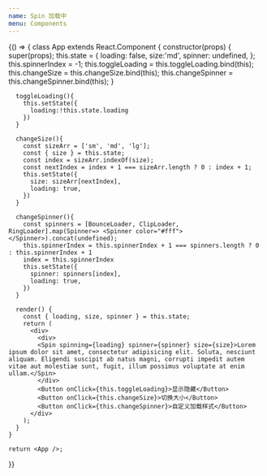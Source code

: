```yaml
---
name: Spin 加载中
menu: Components
---
```



<Playground>
  {() => {
    class App extends React.Component {
      constructor(props) {
        super(props);
        this.state = {
          loading: false,
          size:'md',
          spinner: undefined,
        };
        this.spinnerIndex = -1;
        this.toggleLoading = this.toggleLoading.bind(this);
        this.changeSize = this.changeSize.bind(this);
        this.changeSpinner = this.changeSpinner.bind(this);
      }

      toggleLoading(){
        this.setState({
          loading:!this.state.loading
        })
      }

      changeSize(){
        const sizeArr = ['sm', 'md', 'lg'];
        const { size } = this.state;
        const index = sizeArr.indexOf(size);
        const nextIndex = index + 1 === sizeArr.length ? 0 : index + 1;
        this.setState({
          size: sizeArr[nextIndex],
          loading: true,
        })
      }

      changeSpinner(){
        const spinners = [BounceLoader, ClipLoader, RingLoader].map(Spinner=> <Spinner color="#fff"></Spinner>).concat(undefined);
        this.spinnerIndex = this.spinnerIndex + 1 === spinners.length ? 0 : this.spinnerIndex + 1
        index = this.spinnerIndex
        this.setState({
          spinner: spinners[index],
          loading: true,
        })
      }

      render() {
        const { loading, size, spinner } = this.state;
        return (
          <div>
            <div>
            <Spin spinning={loading} spinner={spinner} size={size}>Lorem ipsum dolor sit amet, consectetur adipisicing elit. Soluta, nesciunt aliquam. Eligendi suscipit ab natus magni, corrupti impedit autem vitae aut molestiae sunt, fugit, illum possimus voluptate at enim ullam.</Spin>
            </div>
            <Button onClick={this.toggleLoading}>显示隐藏</Button>
            <Button onClick={this.changeSize}>切换大小</Button>
            <Button onClick={this.changeSpinner}>自定义加载样式</Button>
          </div>
        );
      }
    }

    return <App />;

}}

</Playground>
